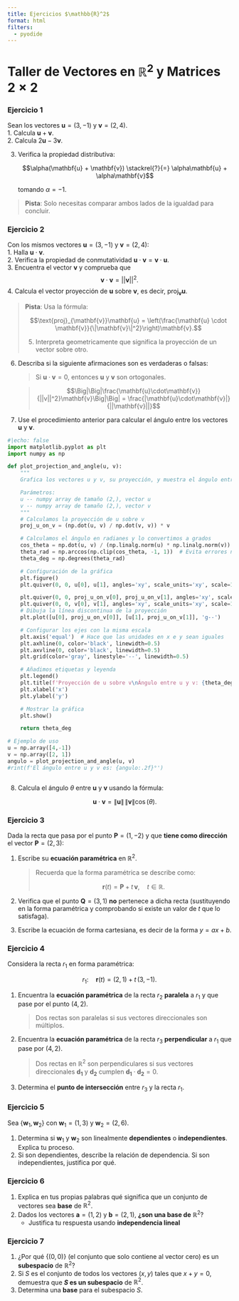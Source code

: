 ```yaml
---
title: Ejercicios $\mathbb{R}^2$
format: html
filters:
  - pyodide
---
```


# Taller de Vectores en $\mathbb{R}^2$ y Matrices $2 \times 2$

### Ejercicio 1  
Sean los vectores $\mathbf{u} = (3, -1)$ y $\mathbf{v} = (2, 4)$.  
1. Calcula $\mathbf{u} + \mathbf{v}$.  
2. Calcula $2\mathbf{u} - 3\mathbf{v}$.  

3. Verifica la propiedad distributiva:  
   
   $$\alpha(\mathbf{u} + \mathbf{v}) \stackrel{?}{=} \alpha\mathbf{u} + \alpha\mathbf{v}$$
    
   tomando $\alpha = -1$.  

> **Pista**: Solo necesitas comparar ambos lados de la igualdad para concluir.

### Ejercicio 2  
Con los mismos vectores $\mathbf{u} = (3, -1)$ y $\mathbf{v} = (2, 4)$:  
1. Halla $\mathbf{u} \cdot \mathbf{v}$.  
2. Verifica la propiedad de conmutatividad $\mathbf{u} \cdot \mathbf{v} = \mathbf{v} \cdot \mathbf{u}$.  
3. Encuentra el vector $\mathbf{v}$ y comprueba que
$$\mathbf{v}\cdot\mathbf{v}=||\mathbf{v}||^2.$$
4. Calcula el vector proyección de $\mathbf{u}$ sobre $\mathbf{v}$, es decir, $\text{proj}_{\mathbf{v}}\mathbf{u}$.  

> **Pista**: Usa la fórmula:  
> 
> $$\text{proj}_{\mathbf{v}}\mathbf{u} = \left(\frac{\mathbf{u} \cdot \mathbf{v}}{\|\mathbf{v}\|^2}\right)\mathbf{v}.$$
> 
5. Interpreta geometricamente que significa la proyección de un vector sobre otro.

6. Describa si la siguiente afirmaciones son es verdaderas o falsas:  
   
   > Si $\mathbf{u} \cdot \mathbf{v} = 0$, entonces $\mathbf{u}$ y $\mathbf{v}$ son ortogonales.
 
   > $$\Big|\Big|\frac{\mathbf{u}\cdot\mathbf{v}}{||v||^2}\mathbf{v}\Big|\Big| = \frac{|\mathbf{u}\cdot\mathbf{v}|}{||\mathbf{v}||}$$

7. Use el procedimiento anterior para calcular el ángulo entre los vectores $\mathbf{u}$ y $\mathbf{v}$.

```python
#|echo: false
import matplotlib.pyplot as plt
import numpy as np

def plot_projection_and_angle(u, v):
    """
    Grafica los vectores u y v, su proyección, y muestra el ángulo entre ellos.

    Parámetros:
    u -- numpy array de tamaño (2,), vector u
    v -- numpy array de tamaño (2,), vector v
    """
    # Calculamos la proyección de u sobre v
    proj_u_on_v = (np.dot(u, v) / np.dot(v, v)) * v

    # Calculamos el ángulo en radianes y lo convertimos a grados
    cos_theta = np.dot(u, v) / (np.linalg.norm(u) * np.linalg.norm(v))
    theta_rad = np.arccos(np.clip(cos_theta, -1, 1))  # Evita errores numéricos fuera de [-1,1]
    theta_deg = np.degrees(theta_rad)

    # Configuración de la gráfica
    plt.figure()
    plt.quiver(0, 0, u[0], u[1], angles='xy', scale_units='xy', scale=1, color='r', label='u')

    plt.quiver(0, 0, proj_u_on_v[0], proj_u_on_v[1], angles='xy', scale_units='xy', scale=1, color='g', label='proj_u_on_v')    
    plt.quiver(0, 0, v[0], v[1], angles='xy', scale_units='xy', scale=1, color='b', label='v')
    # Dibuja la línea discontinua de la proyección
    plt.plot([u[0], proj_u_on_v[0]], [u[1], proj_u_on_v[1]], 'g--')

    # Configurar los ejes con la misma escala
    plt.axis('equal')  # Hace que las unidades en x e y sean iguales
    plt.axhline(0, color='black', linewidth=0.5)
    plt.axvline(0, color='black', linewidth=0.5)
    plt.grid(color='gray', linestyle='--', linewidth=0.5)

    # Añadimos etiquetas y leyenda
    plt.legend()
    plt.title(f'Proyección de u sobre v\nÁngulo entre u y v: {theta_deg:.2f}°')
    plt.xlabel('x')
    plt.ylabel('y')

    # Mostrar la gráfica
    plt.show()

    return theta_deg

# Ejemplo de uso
u = np.array([4,-1])
v = np.array([2, 1])
angulo = plot_projection_and_angle(u, v)
#rint(f'El ángulo entre u y v es: {angulo:.2f}°')



```

8. Calcula el ángulo $\theta$ entre $\mathbf{u}$ y $\mathbf{v}$ usando la fórmula:  
   
   $$\mathbf{u} \cdot \mathbf{v} = \|\mathbf{u}\|\,\|\mathbf{v}\|\cos(\theta).$$

### Ejercicio 3  
Dada la recta que pasa por el punto $\mathbf{P} = (1, -2)$ y que **tiene como dirección** el vector $\mathbf{P} = (2, 3)$:

1. Escribe su **ecuación paramétrica** en $\mathbb{R}^2$.  

   > Recuerda que la forma paramétrica se describe como:  
   > 
   > $$\mathbf{r}(t) = \mathbf{P} + t\,\mathbf{v}, \quad t \in \mathbb{R}.$$
   > 

2. Verifica que el punto $\mathbf{Q} = (3,1)$ **no** pertenece a dicha recta (sustituyendo en la forma paramétrica y comprobando si existe un valor de $t$ que lo satisfaga).

3. Escribe la ecuación de forma cartesiana, es decir de la forma $y =ax+b$.

### Ejercicio 4  
Considera la recta $r_1$ en forma paramétrica:

$$r_1: \quad \mathbf{r}(t) = (2, 1) + t \, (3, -1).$$


1. Encuentra la **ecuación paramétrica** de la recta $r_2$ **paralela** a $r_1$ y que pase por el punto $(4,2)$.  

   > Dos rectas son paralelas si sus vectores direccionales son múltiplos.  

2. Encuentra la **ecuación paramétrica** de la recta $r_3$ **perpendicular** a $r_1$ que pase por $(4,2)$.  

   > Dos rectas en $\mathbb{R}^2$ son perpendiculares si sus vectores direccionales $\mathbf{d_1}$ y $\mathbf{d_2}$ cumplen $\mathbf{d_1}\cdot \mathbf{d_2} = 0$.

3. Determina el **punto de intersección** entre $r_3$ y la recta $r_1$.

### Ejercicio 5  

Sea $\{\mathbf{w}_1, \mathbf{w}_2\}$ con $\mathbf{w}_1 = (1, 3)$ y $\mathbf{w}_2 = (2, 6)$.  

1. Determina si $\mathbf{w}_1$ y $\mathbf{w}_2$ son linealmente **dependientes** o **independientes**. Explica tu proceso.  
2. Si son dependientes, describe la relación de dependencia. Si son independientes, justifica por qué.  

### Ejercicio 6  
1. Explica en tus propias palabras qué significa que un conjunto de vectores sea **base** de $\mathbb{R}^2$.  
2. Dados los vectores $\mathbf{a} = (1, 2)$ y $\mathbf{b} = (2, 1)$, **¿son una base de** $\mathbb{R}^2$?  
   - Justifica tu respuesta usando **independencia lineal**

### Ejercicio 7  
1. ¿Por qué $\{(0,0)\}$ (el conjunto que solo contiene al vector cero) es un **subespacio** de $\mathbb{R}^2$?  
2. Si $S$ es el conjunto de todos los vectores $(x, y)$ tales que $x + y = 0$, demuestra que **$S$ es un subespacio** de $\mathbb{R}^2$.  
3.  Determina una **base** para el subespacio $S$.  
